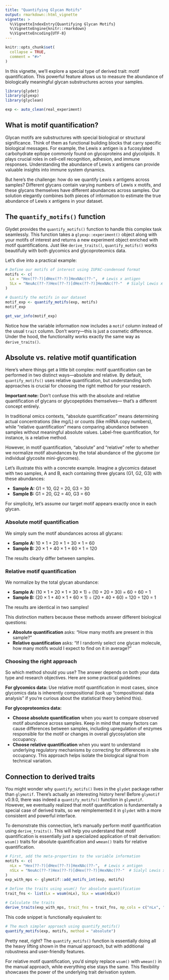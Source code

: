 ```yaml
---
title: "Quantifying Glycan Motifs"
output: rmarkdown::html_vignette
vignette: >
  %\VignetteIndexEntry{Quantifying Glycan Motifs}
  %\VignetteEngine{knitr::rmarkdown}
  %\VignetteEncoding{UTF-8}
---
```


```r
knitr::opts_chunk$set(
  collapse = TRUE,
  comment = "#>"
)
```

In this vignette, we'll explore a special type of derived trait: motif quantification.
This powerful feature allows us to measure the abundance of biologically meaningful
glycan substructures across your samples.

```r
library(glydet)
library(glyexp)
library(glyclean)

exp <- auto_clean(real_experiment)
```

## What is motif quantification?

Glycan motifs are substructures with special biological or structural significance.
Think of them as functional building blocks that carry specific biological messages.
For example, the Lewis x antigen is a fucosylated carbohydrate epitope commonly found on
glycoproteins and glycolipids. It plays crucial roles in cell–cell recognition, adhesion, and immune responses.
Understanding the abundance of Lewis x antigens can provide valuable insights into immune system dynamics.

But here's the challenge: how do we quantify Lewis x antigens across samples?
Different glycans contain varying numbers of Lewis x motifs,
and these glycans themselves have different abundances across samples.
Our solution elegantly combines both pieces of information to estimate the true abundance of Lewis x antigens in your dataset.

## The `quantify_motifs()` function

Glydet provides the `quantify_motifs()` function to handle this complex task seamlessly.
This function takes a `glyexp::experiment()` object along with your motifs of interest
and returns a new experiment object enriched with motif quantifications.
Just like `derive_traits()`, `quantify_motifs()` works beautifully with both glycomics and glycoproteomics data.

Let's dive into a practical example:

```r
# Define our motifs of interest using IUPAC-condensed format
motifs <- c(
  Lx = "Hex(??-?)[dHex(??-?)]HexNAc(??-",  # Lewis x antigen
  SLx = "NeuAc(??-?)Hex(??-?)[dHex(??-?)]HexNAc(??-"  # Sialyl Lewis x antigen
)

# Quantify the motifs in our dataset
motif_exp <- quantify_motifs(exp, motifs)
motif_exp
```

```r
get_var_info(motif_exp)
```

Notice how the variable information now includes a `motif` column instead of the usual `trait` column.
Don't worry—this is just a cosmetic difference.
Under the hood, the functionality works exactly the same way as `derive_traits()`.

## Absolute vs. relative motif quantification

Here's where things get a little bit complex: motif quantification can be performed in two distinct ways—absolute and relative.
By default, `quantify_motifs()` uses relative quantification,
but understanding both approaches is crucial for choosing the right method for your research.

**Important note:** Don't confuse this with the absolute and relative quantification of glycans or glycopeptides themselves—
that's a different concept entirely.

In traditional omics contexts, "absolute quantification" means determining actual concentrations (like mg/L) or counts (like mRNA copy numbers),
while "relative quantification" means comparing abundance between samples without meaningful absolute values.
Label-free quantification, for instance, is a relative method.

However, in motif quantification,
"absolute" and "relative" refer to whether we normalize motif abundances by the total abundance of
the glycome (or individual glycosite mini-glycomes).

Let's illustrate this with a concrete example.
Imagine a glycomics dataset with two samples, A and B,
each containing three glycans (G1, G2, G3) with these abundances:

- **Sample A:** G1 = 10, G2 = 20, G3 = 30
- **Sample B:** G1 = 20, G2 = 40, G3 = 60

For simplicity, let's assume our target motif appears exactly once in each glycan.

### Absolute motif quantification

We simply sum the motif abundances across all glycans:

- **Sample A:** 10 × 1 + 20 × 1 + 30 × 1 = 60
- **Sample B:** 20 × 1 + 40 × 1 + 60 × 1 = 120

The results clearly differ between samples.

### Relative motif quantification

We normalize by the total glycan abundance:

- **Sample A:** (10 × 1 + 20 × 1 + 30 × 1) ÷ (10 + 20 + 30) = 60 ÷ 60 = 1
- **Sample B:** (20 × 1 + 40 × 1 + 60 × 1) ÷ (20 + 40 + 60) = 120 ÷ 120 = 1

The results are identical in two samples!

This distinction matters because these methods answer different biological questions:

- **Absolute quantification** asks: "How many motifs are present in this sample?"
- **Relative quantification** asks: "If I randomly select one glycan molecule,
  how many motifs would I expect to find on it in average?"

### Choosing the right approach

So which method should you use? The answer depends on both your data type and research objectives.
Here are some practical guidelines:

**For glycomics data:** Use relative motif quantification in most cases,
since glycomics data is inherently compositional
(look up "compositional data analysis" if you're curious about the statistical theory behind this).

**For glycoproteomics data:**

- **Choose absolute quantification** when you want to compare observed motif abundance across samples.
  Keep in mind that many factors can cause differences between samples,
  including upregulation of enzymes responsible for the motif or changes in overall glycosylation site occupancy.
- **Choose relative quantification** when you want to understand underlying regulatory mechanisms
  by correcting for differences in site occupancy.
  This approach helps isolate the biological signal from technical variation.

## Connection to derived traits

You might wonder why `quantify_motifs()` lives in the `glydet` package rather than `glymotif`.
There's actually an interesting history here!
Before `glymotif` v0.9.0, there was indeed a `quantify_motifs()` function in `glymotif`.
However, we eventually realized that motif quantification is fundamentally a special case of derived traits,
so we reimplemented it in `glydet` with a more consistent and powerful interface.

To demonstrate this connection, let's manually perform motif quantification using `derive_traits()`.
This will help you understand that motif quantification is essentially just a specialized application of trait derivation:
`wsum()` traits for absolute quantification and `wmean()` traits for relative quantification.

```r
# First, add the meta-properties to the variable information
motifs <- c(
  nLx = "Hex(??-?)[dHex(??-?)]HexNAc(??-",  # Lewis x antigen
  nSLx = "NeuAc(??-?)Hex(??-?)[dHex(??-?)]HexNAc(??-"  # Sialyl Lewis x antigen
)
exp_with_mps <- glymotif::add_motifs_int(exp, motifs)

# Define the traits using wsum() for absolute quantification
trait_fns <- list(Lx = wsum(nLx), SLx = wsum(nSLx))

# Calculate the traits
derive_traits(exp_with_mps, trait_fns = trait_fns, mp_cols = c("nLx", "nSLx"))
```

This code snippet is functionally equivalent to:

```r
# The much simpler approach using quantify_motifs()
quantify_motifs(exp, motifs, method = "absolute")
```

Pretty neat, right?
The `quantify_motifs()` function is essentially doing all the heavy lifting shown in the manual approach,
but with additional robustness and user-friendly features.

For relative motif quantification,
you'd simply replace `wsum()` with `wmean()` in the manual approach,
while everything else stays the same.
This flexibility showcases the power of the underlying trait derivation system.